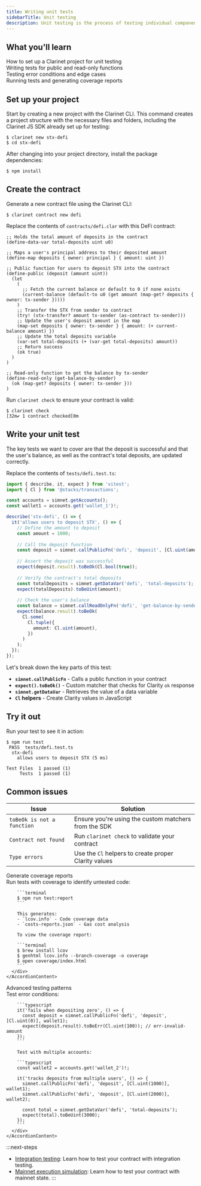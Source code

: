 ```yaml
---
title: Writing unit tests
sidebarTitle: Unit testing
description: Unit testing is the process of testing individual components or functions of smart contracts to ensure they work as expected. The Clarinet JS SDK provides a testing framework that allows you to write these tests using the Vitest testing framework, helping you catch bugs and errors early in the development process.
---
```




## What you'll learn

<div className="space-y-3 my-6">
  <div className="flex items-start gap-3">
    <ArrowRight className="h-4 w-4 text-brand-orange mt-1.5 flex-shrink-0" />
    <span>How to set up a Clarinet project for unit testing</span>
  </div>
  <div className="flex items-start gap-3">
    <ArrowRight className="h-4 w-4 text-brand-orange mt-1.5 flex-shrink-0" />
    <span>Writing tests for public and read-only functions</span>
  </div>
  <div className="flex items-start gap-3">
    <ArrowRight className="h-4 w-4 text-brand-orange mt-1.5 flex-shrink-0" />
    <span>Testing error conditions and edge cases</span>
  </div>
  <div className="flex items-start gap-3">
    <ArrowRight className="h-4 w-4 text-brand-orange mt-1.5 flex-shrink-0" />
    <span>Running tests and generating coverage reports</span>
  </div>
</div>

## Set up your project

Start by creating a new project with the Clarinet CLI. This command creates a project structure with the necessary files and folders, including the Clarinet JS SDK already set up for testing:

```terminal
$ clarinet new stx-defi
$ cd stx-defi
```

After changing into your project directory, install the package dependencies:

```terminal
$ npm install
```

## Create the contract

Generate a new contract file using the Clarinet CLI:

```terminal
$ clarinet contract new defi
```

Replace the contents of `contracts/defi.clar` with this DeFi contract:

```clarity contracts/defi.clar
;; Holds the total amount of deposits in the contract
(define-data-var total-deposits uint u0)

;; Maps a user's principal address to their deposited amount
(define-map deposits { owner: principal } { amount: uint })

;; Public function for users to deposit STX into the contract
(define-public (deposit (amount uint))
  (let
    (
      ;; Fetch the current balance or default to 0 if none exists
      (current-balance (default-to u0 (get amount (map-get? deposits { owner: tx-sender }))))
    )
    ;; Transfer the STX from sender to contract
    (try! (stx-transfer? amount tx-sender (as-contract tx-sender)))
    ;; Update the user's deposit amount in the map
    (map-set deposits { owner: tx-sender } { amount: (+ current-balance amount) })
    ;; Update the total deposits variable
    (var-set total-deposits (+ (var-get total-deposits) amount))
    ;; Return success
    (ok true)
  )
)

;; Read-only function to get the balance by tx-sender
(define-read-only (get-balance-by-sender)
  (ok (map-get? deposits { owner: tx-sender }))
)
```

Run `clarinet check` to ensure your contract is valid:

```terminal
$ clarinet check
[32m✔ 1 contract checked[0m
```

## Write your unit test

The key tests we want to cover are that the deposit is successful and that the user's balance, as well as the contract's total deposits, are updated correctly.

Replace the contents of `tests/defi.test.ts`:

```typescript tests/defi.test.ts
import { describe, it, expect } from 'vitest';
import { Cl } from '@stacks/transactions';

const accounts = simnet.getAccounts();
const wallet1 = accounts.get('wallet_1')!;

describe('stx-defi', () => {
  it('allows users to deposit STX', () => {
    // Define the amount to deposit
    const amount = 1000;
    
    // Call the deposit function
    const deposit = simnet.callPublicFn('defi', 'deposit', [Cl.uint(amount)], wallet1);
    
    // Assert the deposit was successful
    expect(deposit.result).toBeOk(Cl.bool(true));
    
    // Verify the contract's total deposits
    const totalDeposits = simnet.getDataVar('defi', 'total-deposits');
    expect(totalDeposits).toBeUint(amount);
    
    // Check the user's balance
    const balance = simnet.callReadOnlyFn('defi', 'get-balance-by-sender', [], wallet1);
    expect(balance.result).toBeOk(
      Cl.some(
        Cl.tuple({
          amount: Cl.uint(amount),
        })
      )
    );
  });
});
```

Let's break down the key parts of this test:

- **`simnet.callPublicFn`** - Calls a public function in your contract
- **`expect().toBeOk()`** - Custom matcher that checks for Clarity `ok` response
- **`simnet.getDataVar`** - Retrieves the value of a data variable
- **`Cl` helpers** - Create Clarity values in JavaScript

## Try it out

Run your test to see it in action:

```terminal
$ npm run test
 PASS  tests/defi.test.ts
  stx-defi
    allows users to deposit STX (5 ms)

Test Files  1 passed (1)
     Tests  1 passed (1)
```

## Common issues

| Issue | Solution |
|-------|----------|
| `toBeOk is not a function` | Ensure you're using the custom matchers from the SDK |
| `Contract not found` | Run `clarinet check` to validate your contract |
| `Type errors` | Use the `Cl` helpers to create proper Clarity values |

<Accordion type="single" collapsible>
  <AccordionItem value="coverage">
    <AccordionTrigger>Generate coverage reports</AccordionTrigger>
    <AccordionContent>
      <div className="pb-4 pt-2">
        Run tests with coverage to identify untested code:

        ```terminal
        $ npm run test:report
        ```

        This generates:
        - `lcov.info` - Code coverage data
        - `costs-reports.json` - Gas cost analysis

        To view the coverage report:

        ```terminal
        $ brew install lcov
        $ genhtml lcov.info --branch-coverage -o coverage
        $ open coverage/index.html
        ```
      </div>
    </AccordionContent>
  </AccordionItem>

  <AccordionItem value="advanced">
    <AccordionTrigger>Advanced testing patterns</AccordionTrigger>
    <AccordionContent>
      <div className="pb-4 pt-2">
        Test error conditions:

        ```typescript
        it('fails when depositing zero', () => {
          const deposit = simnet.callPublicFn('defi', 'deposit', [Cl.uint(0)], wallet1);
          expect(deposit.result).toBeErr(Cl.uint(100)); // err-invalid-amount
        });
        ```

        Test with multiple accounts:

        ```typescript
        const wallet2 = accounts.get('wallet_2')!;
        
        it('tracks deposits from multiple users', () => {
          simnet.callPublicFn('defi', 'deposit', [Cl.uint(1000)], wallet1);
          simnet.callPublicFn('defi', 'deposit', [Cl.uint(2000)], wallet2);
          
          const total = simnet.getDataVar('defi', 'total-deposits');
          expect(total).toBeUint(3000);
        });
        ```
      </div>
    </AccordionContent>
  </AccordionItem>
</Accordion>

:::next-steps
- [Integration testing](/tools/clarinet/integration-testing): Learn how to test your contract with integration testing.
- [Mainnet execution simulation](/tools/clarinet/mainnet-execution-simulation): Learn how to test your contract with mainnet state.
:::